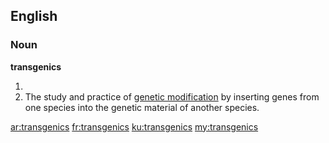 ==English==
===Noun===
{{wikipedia}}
'''transgenics'''
# {{plural of|transgenic}}
# The study and practice of [[genetic modification]] by inserting genes from one species into the genetic material of another species.

[[ar:transgenics]]
[[fr:transgenics]]
[[ku:transgenics]]
[[my:transgenics]]